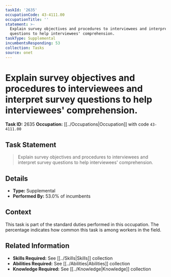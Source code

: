 ```yaml
---
taskId: '2635'
occupationCode: 43-4111.00
occupationTitle: ''
statement: >-
  Explain survey objectives and procedures to interviewees and interpret survey
  questions to help interviewees' comprehension.
taskType: Supplemental
incumbentsResponding: 53
collection: Tasks
source: onet
---
```

# Explain survey objectives and procedures to interviewees and interpret survey questions to help interviewees' comprehension.

**Task ID:** 2635
**Occupation:** [[../Occupations|Occupation]] with code `43-4111.00`

## Task Statement

> Explain survey objectives and procedures to interviewees and interpret survey questions to help interviewees' comprehension.

## Details

- **Type:** Supplemental
- **Performed By:** 53.0% of incumbents

## Context

This task is part of the standard duties performed in this occupation. The percentage indicates how common this task is among workers in the field.

## Related Information

- **Skills Required:** See [[../Skills|Skills]] collection
- **Abilities Required:** See [[../Abilities|Abilities]] collection
- **Knowledge Required:** See [[../Knowledge|Knowledge]] collection
